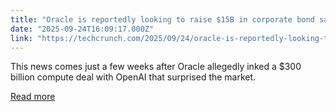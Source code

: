 ```yaml
---
title: "Oracle is reportedly looking to raise $15B in corporate bond sale"
date: "2025-09-24T16:09:17.000Z"
link: "https://techcrunch.com/2025/09/24/oracle-is-reportedly-looking-to-raise-15b-in-corporate-bond-sale/"
---
```


This news comes just a few weeks after Oracle allegedly inked a $300 billion compute deal with OpenAI that surprised the market. 

[Read more](https://techcrunch.com/2025/09/24/oracle-is-reportedly-looking-to-raise-15b-in-corporate-bond-sale/)
